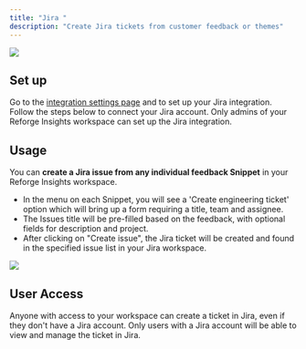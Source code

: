 ```yaml
---
title: "Jira "
description: "Create Jira tickets from customer feedback or themes"
---
```


<Frame>
  <img
    src="/jira.png"
    style={{ width:"100%" }}
  />
</Frame>

## Set up

Go to the [integration settings page](https://insights.reforge.com/w/default/settings/integrations/) and to set up your Jira integration. Follow the steps below to connect your Jira account. Only admins of your Reforge Insights workspace can set up the Jira integration.

<Steps>
  <Step title='Go to Settings → Integrations → Click "Connect Jira"'>
    
  </Step>
  <Step title="Sign in to Atlassian">
    
  </Step>
  <Step title="Choose from your Jira Cloud sites">
    
  </Step>
  <Step title="Select which Jira projects to sync">
    
  </Step>
  <Step title="Toggle 'on' the task management integration">
    
  </Step>
</Steps>

## Usage

You can **create a Jira issue from any individual feedback Snippet** in your Reforge Insights workspace. 

- In the menu on each Snippet, you will see a 'Create engineering ticket' option which will bring up a form requiring a title, team and assignee. 
- The Issues title will be pre-filled based on the feedback, with optional fields for description and project. 
- After clicking on "Create issue", the Jira ticket will be created and found in the specified issue list in your Jira workspace.

<Frame>
  <img
    src="/images/jira-ticket.png"
    style={{ width:"100%" }}
  />
</Frame>

## User Access

Anyone with access to your workspace can create a ticket in Jira, even if they don't have a Jira account. Only users with a Jira account will be able to view and manage the ticket in Jira.